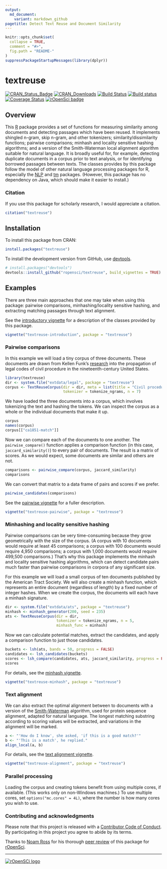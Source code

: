```yaml
---
output:
  md_document:
    variant: markdown_github
pagetitle: Detect Text Reuse and Document Similarity
---
```


<!-- README.md is generated from README.Rmd. Please edit that file -->

```r
knitr::opts_chunk$set(
  collapse = TRUE,
  comment = "#>",
  fig.path = "README-"
)
suppressPackageStartupMessages(library(dplyr))
```

# textreuse

[![CRAN_Status_Badge](http://www.r-pkg.org/badges/version/textreuse)](https://cran.r-project.org/package=textreuse)
[![CRAN_Downloads](http://cranlogs.r-pkg.org/badges/grand-total/textreuse)](https://cran.r-project.org/package=textreuse)
[![Build Status](https://travis-ci.org/ropensci/textreuse.svg?branch=master)](https://travis-ci.org/ropensci/textreuse) 
[![Build status](https://ci.appveyor.com/api/projects/status/9qwf0473xi8cyuoh/branch/master?svg=true)](https://ci.appveyor.com/project/lmullen/textreuse-6xljc/branch/master)
[![Coverage Status](https://img.shields.io/codecov/c/github/ropensci/textreuse/master.svg)](https://codecov.io/github/ropensci/textreuse?branch=master)
[![rOpenSci badge](https://badges.ropensci.org/20_status.svg)](https://github.com/ropensci/onboarding/issues/20)

## Overview

This [R](https://www.r-project.org/) package provides a set of functions for measuring similarity among documents and detecting passages which have been reused. It implements shingled n-gram, skip n-gram, and other tokenizers; similarity/dissimilarity functions; pairwise comparisons; minhash and locality sensitive hashing algorithms; and a version of the Smith-Waterman local alignment algorithm suitable for natural language. It is broadly useful for, for example, detecting duplicate documents in a corpus prior to text analysis, or for identifying borrowed passages between texts. The classes provides by this package follow the model of other natural language processing packages for R, especially the [NLP](https://cran.r-project.org/package=NLP) and [tm](https://cran.r-project.org/package=tm) packages. (However, this package has no dependency on Java, which should make it easier to install.)

### Citation

If you use this package for scholarly research, I would appreciate a citation.

```r
citation("textreuse")
```

## Installation

To install this package from CRAN:

```r
install.packages("textreuse")
```

To install the development version from GitHub, use [devtools](https://github.com/hadley/devtools).  

```r
# install.packages("devtools")
devtools::install_github("ropensci/textreuse", build_vignettes = TRUE)
```

## Examples

There are three main approaches that one may take when using this package: pairwise comparisons, minhashing/locality sensitive hashing, and extracting matching passages through text alignment.

See the [introductory vignette](https://cran.r-project.org/package=textreuse/vignettes/textreuse-introduction.html) for a description of the classes provided by this package.

```r
vignette("textreuse-introduction", package = "textreuse")
```

### Pairwise comparisons

In this example we will load a tiny corpus of three documents. These documents are drawn from Kellen Funk's [research](http://kellenfunk.org/field-code/) into the propagation of legal codes of civil procedure in the nineteenth-century United States.

```r
library(textreuse)
dir <- system.file("extdata/legal", package = "textreuse")
corpus <- TextReuseCorpus(dir = dir, meta = list(title = "Civil procedure"),
                          tokenizer = tokenize_ngrams, n = 7)
```

We have loaded the three documents into a corpus, which involves tokenizing the text and hashing the tokens. We can inspect the corpus as a whole or the individual documents that make it up.

```r
corpus
names(corpus)
corpus[["ca1851-match"]]
```

Now we can compare each of the documents to one another. The `pairwise_compare()` function applies a comparison function (in this case, `jaccard_similarity()`) to every pair of documents. The result is a matrix of scores. As we would expect, some documents are similar and others are not.

```r
comparisons <- pairwise_compare(corpus, jaccard_similarity)
comparisons
```

We can convert that matrix to a data frame of pairs and scores if we prefer.

```r
pairwise_candidates(comparisons)
```

See the [pairwise vignette](https://cran.r-project.org/package=textreuse/vignettes/textreuse-pairwise.html) for a fuller description.

```r
vignette("textreuse-pairwise", package = "textreuse")
```

### Minhashing and locality sensitive hashing

Pairwise comparisons can be very time-consuming because they grow geometrically with the size of the corpus. (A corpus with 10 documents would require at least 45 comparisons; a corpus with 100 documents would require 4,950 comparisons; a corpus with 1,000 documents would require 499,500 comparisons.) That's why this package implements the minhash and locality sensitive hashing algorithms, which can detect candidate pairs much faster than pairwise comparisons in corpora of any significant size. 

For this example we will load a small corpus of ten documents published by the American Tract Society. We will also create a minhash function, which represents an entire document (regardless of length) by a fixed number of integer hashes. When we create the corpus, the documents will each have a minhash signature.

```r
dir <- system.file("extdata/ats", package = "textreuse")
minhash <- minhash_generator(200, seed = 235)
ats <- TextReuseCorpus(dir = dir,
                       tokenizer = tokenize_ngrams, n = 5,
                       minhash_func = minhash)
```

Now we can calculate potential matches, extract the candidates, and apply a comparison function to just those candidates.

```r
buckets <- lsh(ats, bands = 50, progress = FALSE)
candidates <- lsh_candidates(buckets)
scores <- lsh_compare(candidates, ats, jaccard_similarity, progress = FALSE)
scores
```

For details, see the [minhash vignette](https://cran.r-project.org/package=textreuse/vignettes/textreuse-minhash.html).

```r
vignette("textreuse-minhash", package = "textreuse")
```

### Text alignment

We can also extract the optimal alignment between to documents with a version of the  [Smith-Waterman](https://en.wikipedia.org/wiki/Smith-Waterman_algorithm) algorithm, used for protein sequence alignment, adapted for natural language. The longest matching substring according to scoring values will be extracted, and variations in the alignment will be marked.

```r
a <- "'How do I know', she asked, 'if this is a good match?'"
b <- "'This is a match', he replied."
align_local(a, b)
```

For details, see the [text alignment vignette](https://cran.r-project.org/package=textreuse/vignettes/textreuse-alignment.html).

```r
vignette("textreuse-alignment", package = "textreuse")
```

### Parallel processing

Loading the corpus and creating tokens benefit from using multiple cores, if available. (This works only on non-Windows machines.) To use multiple cores, set `options("mc.cores" = 4L)`, where the number is how many cores you wish to use.

### Contributing and acknowledgments

Please note that this project is released with a [Contributor Code of Conduct](https://github.com/ropensci/textreuse/blob/master/CONDUCT.md). By participating in this project you agree to abide by its terms.

Thanks to [Noam Ross](http://www.noamross.net/) for his thorough [peer review](https://github.com/ropensci/onboarding/issues/20) of this package for [rOpenSci](https://ropensci.org/).

------------------------------------------------------------------------

[![rOpenSCi logo](http://ropensci.org/public_images/github_footer.png)](http://ropensci.org)
